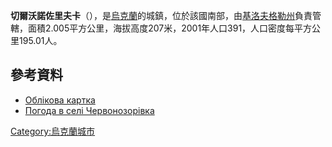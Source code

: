 {{coord|48|4|20|N|31|53|53|E|scale:100000_region:UA|display=title}}

'''切爾沃諾佐里夫卡'''（{{lang-uk|Кривоносове}}），是[[烏克蘭|烏克蘭]]的城鎮，位於該國南部，由[[基洛夫格勒州|基洛夫格勒州]]負責管轄，面積2.005平方公里，海拔高度207米，2001年人口391，人口密度每平方公里195.01人。

==參考資料==
* [http://gska2.rada.gov.ua/pls/z7502/A005?rdat1=22.03.2009&rf7571=16439 Облікова картка]{{dead link|date=2017年11月 |bot=InternetArchiveBot |fix-attempted=yes }}
* [http://weather.in.ua/ua/kirovogradskaja/28184 Погода в селі Червонозорівка] {{Wayback|url=http://weather.in.ua/ua/kirovogradskaja/28184 |date=20160425160805 }}

{{Ukraine-geo-stub}}
[[Category:烏克蘭城市|Category:烏克蘭城市]]